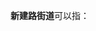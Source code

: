 '''新建路街道'''可以指：
{{PRC admin/disambig|14/09/02/003/000|41/01/84/001/000}}
{{disambig|cat=五字乡级行政区划-街道名消歧义}}